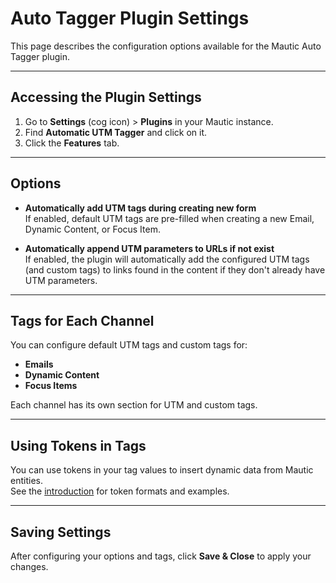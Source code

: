 # Auto Tagger Plugin Settings

This page describes the configuration options available for the Mautic Auto Tagger plugin.

---

## Accessing the Plugin Settings

1. Go to **Settings** (cog icon) > **Plugins** in your Mautic instance.
2. Find **Automatic UTM Tagger** and click on it.
3. Click the **Features** tab.

---

## Options

- **Automatically add UTM tags during creating new form**  
  If enabled, default UTM tags are pre-filled when creating a new Email, Dynamic Content, or Focus Item.

- **Automatically append UTM parameters to URLs if not exist**  
  If enabled, the plugin will automatically add the configured UTM tags (and custom tags) to links found in the content if they don't already have UTM parameters.

---

## Tags for Each Channel

You can configure default UTM tags and custom tags for:

- **Emails**
- **Dynamic Content**
- **Focus Items**

Each channel has its own section for UTM and custom tags.

---

## Using Tokens in Tags

You can use tokens in your tag values to insert dynamic data from Mautic entities.  
See the [introduction](./introduction) for token formats and examples.

---

## Saving Settings

After configuring your options and tags, click **Save & Close** to apply your changes.
